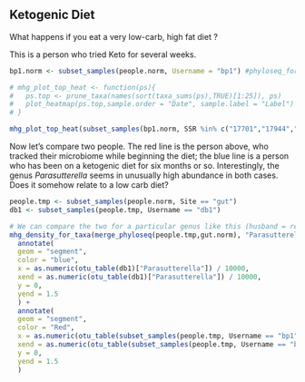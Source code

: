 ## Ketogenic Diet {#caseStudyKeto}

What happens if you eat a very low-carb, high fat diet ?

This is a person who tried Keto for several weeks.

```r

bp1.norm <- subset_samples(people.norm, Username = "bp1") #phyloseq_for_user("Orli_Kadoch",count.normalized = TRUE)

# mhg_plot_top_heat <- function(ps){
#   ps.top <- prune_taxa(names(sort(taxa_sums(ps),TRUE)[1:25]), ps)
#   plot_heatmap(ps.top,sample.order = "Date", sample.label = "Label")
# }

mhg_plot_top_heat(subset_samples(bp1.norm, SSR %in% c("17701","17944","39365"))) + ggtitle("Keto Diet Before/After") + theme(legend.position = "off")

```

Now let's compare two people. The red line is the person above, who tracked their microbiome while beginning the diet; the blue line is a person who has been on a ketogenic diet for six months or so. Interestingly, the genus _Parasutterella_ seems in unusually high abundance in both cases. Does it somehow relate to a low carb diet?



```r
people.tmp <- subset_samples(people.norm, Site == "gut")
db1 <- subset_samples(people.tmp, Username == "db1")

# We can compare the two for a particular genus like this (husband = red)
mhg_density_for_taxa(merge_phyloseq(people.tmp,gut.norm), "Parasutterella") +
  annotate(
  geom = "segment",
  color = "blue",
  x = as.numeric(otu_table(db1)["Parasutterella"]) / 10000,
  xend = as.numeric(otu_table(db1)["Parasutterella"]) / 10000,
  y = 0,
  yend = 1.5
  ) +
  annotate(
  geom = "segment",
  color = "Red",
  x = as.numeric(otu_table(subset_samples(people.tmp, Username == "bp1"))["Parasutterella"]) / 10000,
  xend = as.numeric(otu_table(subset_samples(people.tmp, Username == "bp1"))["Parasutterella"]) / 10000,
  y = 0,
  yend = 1.5
  )


```

